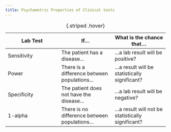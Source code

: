```yaml
---
title: Psychometric Properties of Clinical tests
---
```



| Lab Test | If... | What is the chance that... |
|-|-|-|
| Sensitivity | The patient has a disease... | ...a lab result will be positive? |
| Power | There is a difference between populations... | ...a result will be statistically significant? |
| Specificity | The patient does not have the disease... | ...a lab result will be negative? |
| 1-alpha | There is no difference between populations... | ...a result will not be statistically significant? |
: {.striped .hover}
